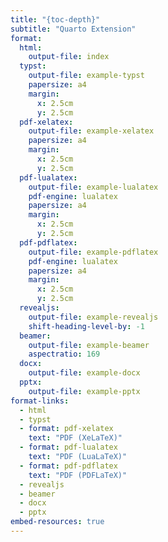 ```yaml
---
title: "{toc-depth}"
subtitle: "Quarto Extension"
format:
  html:
    output-file: index
  typst:
    output-file: example-typst
    papersize: a4
    margin:
      x: 2.5cm
      y: 2.5cm
  pdf-xelatex:
    output-file: example-xelatex
    papersize: a4
    margin:
      x: 2.5cm
      y: 2.5cm
  pdf-lualatex:
    output-file: example-lualatex
    pdf-engine: lualatex
    papersize: a4
    margin:
      x: 2.5cm
      y: 2.5cm
  pdf-pdflatex:
    output-file: example-pdflatex
    pdf-engine: lualatex
    papersize: a4
    margin:
      x: 2.5cm
      y: 2.5cm
  revealjs:
    output-file: example-revealjs
    shift-heading-level-by: -1
  beamer:
    output-file: example-beamer
    aspectratio: 169
  docx:
    output-file: example-docx
  pptx:
    output-file: example-pptx
format-links:
  - html
  - typst
  - format: pdf-xelatex
    text: "PDF (XeLaTeX)"
  - format: pdf-lualatex
    text: "PDF (LuaLaTeX)"
  - format: pdf-pdflatex
    text: "PDF (PDFLaTeX)"
  - revealjs
  - beamer
  - docx
  - pptx
embed-resources: true
---
```


